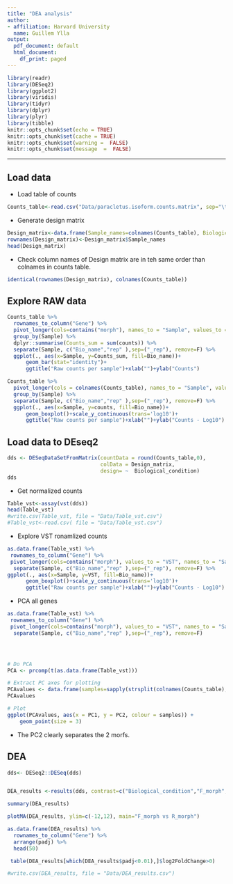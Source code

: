 ```yaml
---
title: "DEA analysis"
author:
- affiliation: Harvard University
  name: Guillem Ylla
output:
  pdf_document: default
  html_document:
    df_print: paged
---
```


```r
library(readr)
library(DESeq2)
library(ggplot2)
library(viridis)
library(tidyr)
library(dplyr)
library(plyr)
library(tibble)
knitr::opts_chunk$set(echo = TRUE)
knitr::opts_chunk$set(cache = TRUE)
knitr::opts_chunk$set(warning =  FALSE)
knitr::opts_chunk$set(message  =  FALSE)
```

------------------------------------------------

## Load data

- Load table of counts


```r
Counts_table<-read.csv("Data/paracletus.isoform.counts.matrix", sep="\t", row.names = 1, stringsAsFactors = FALSE)
```

- Generate design matrix

```r
Design_matrix<-data.frame(Sample_names=colnames(Counts_table), Biological_condition=sapply(strsplit(colnames(Counts_table),"_rep"), `[`, 1))
rownames(Design_matrix)<-Design_matrix$Sample_names
head(Design_matrix)

```

- Check column names of Design matrix are in teh same order than colnames in counts table.

```r
identical(rownames(Design_matrix), colnames(Counts_table))
```

## Explore RAW data  
  
```r

Counts_table %>%  
  rownames_to_column("Gene") %>%
  pivot_longer(cols=contains("morph"), names_to = "Sample", values_to = "counts") %>% 
  group_by(Sample) %>% 
  dplyr::summarise(Counts_sum = sum(counts)) %>% 
  separate(Sample, c("Bio_name","rep" ),sep=("_rep"), remove=F) %>% 
  ggplot(., aes(x=Sample, y=Counts_sum, fill=Bio_name))+
      geom_bar(stat="identity")+
      ggtitle("Raw counts per sample")+xlab("")+ylab("Counts")
```

  
```r

Counts_table %>%  
  pivot_longer(cols = colnames(Counts_table), names_to = "Sample", values_to = "counts") %>% 
  group_by(Sample) %>% 
  separate(Sample, c("Bio_name","rep" ),sep=("_rep"), remove=F) %>% 
  ggplot(., aes(x=Sample, y=counts, fill=Bio_name))+
      geom_boxplot()+scale_y_continuous(trans='log10')+
      ggtitle("Raw counts per sample")+xlab("")+ylab("Counts - Log10")
```


## Load data to DEseq2

```r

dds <- DESeqDataSetFromMatrix(countData = round(Counts_table,0),
                              colData = Design_matrix,
                              design= ~  Biological_condition)
dds
```

- Get normalized counts

```r
Table_vst<-assay(vst(dds))
head(Table_vst)
#write.csv(Table_vst, file = "Data/Table_vst.csv")
#Table_vst<-read.csv( file = "Data/Table_vst.csv")
```

- Explore VST ronamlized counts

```r

as.data.frame(Table_vst) %>%
 rownames_to_column("Gene") %>%  
 pivot_longer(cols=contains("morph"), values_to = "VST", names_to = "Sample") %>% 
  separate(Sample, c("Bio_name","rep" ),sep=("_rep"), remove=F) %>% 
ggplot(., aes(x=Sample, y=VST, fill=Bio_name))+
      geom_boxplot()+scale_y_continuous(trans='log10')+
      ggtitle("Raw counts per sample")+xlab("")+ylab("Counts - Log10")

```

- PCA all genes

```r
as.data.frame(Table_vst) %>%
 rownames_to_column("Gene") %>%  
 pivot_longer(cols=contains("morph"), values_to = "VST", names_to = "Sample") %>% 
  separate(Sample, c("Bio_name","rep" ),sep=("_rep"), remove=F) 




# Do PCA
PCA <- prcomp(t(as.data.frame(Table_vst)))

# Extract PC axes for plotting
PCAvalues <- data.frame(samples=sapply(strsplit(colnames(Counts_table),"_rep"), `[`, 1), PCA$x)
PCAvalues

# Plot
ggplot(PCAvalues, aes(x = PC1, y = PC2, colour = samples)) +
    geom_point(size = 3)

```

- The PC2 clearly separates the 2 morfs.




## DEA 

```r
dds<- DESeq2::DESeq(dds)


DEA_results <-results(dds, contrast=c("Biological_condition","F_morph","R_morph"), alpha=0.01)

summary(DEA_results)
```

```r
plotMA(DEA_results, ylim=c(-12,12), main="F_morph vs R_morph")
```


```r
as.data.frame(DEA_results) %>% 
  rownames_to_column("Gene") %>% 
  arrange(padj) %>% 
  head(50)
```


```r
 table(DEA_results[which(DEA_results$padj<0.01),]$log2FoldChange>0)
```

```r
#write.csv(DEA_results, file = "Data/DEA_results.csv")
```


  